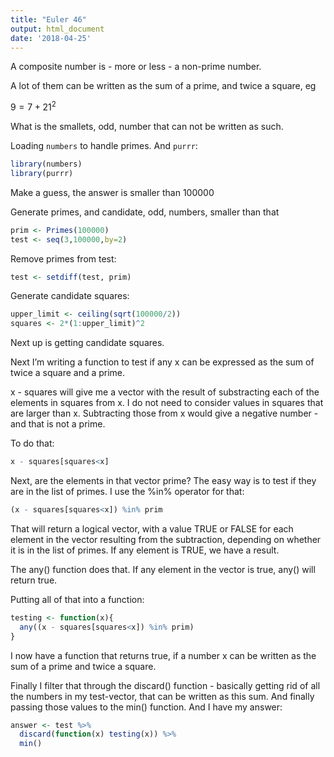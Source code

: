 ```yaml
---
title: "Euler 46"
output: html_document
date: '2018-04-25'
---
```




A composite number is - more or less - a non-prime number.

A lot of them can be written as the sum of a prime, and twice a square, eg

$9 = 7 + 2 1^2$

What is the smallets, odd, number that can not be written as such.

Loading `numbers` to handle primes. And `purrr`:
```r
library(numbers)
library(purrr)
```


Make a guess, the answer is smaller than 100000

Generate primes, and candidate, odd, numbers, smaller than that
```r
prim <- Primes(100000)
test <- seq(3,100000,by=2)
```

Remove primes from test:

```r
test <- setdiff(test, prim)
```

Generate candidate squares:

```r
upper_limit <- ceiling(sqrt(100000/2))
squares <- 2*(1:upper_limit)^2
```

Next up is getting candidate squares.



Next I'm writing a function to test if any x can be expressed as the sum of twice a square and a prime.

x - squares will give me a vector with the result of substracting each of the elements in squares from x. I do not need to consider values in squares that are larger than x. Subtracting those from x would give a negative number - and that is not a prime.

To do that:

```r
x - squares[squares<x]
```


Next, are the elements in that vector prime? The easy way is to test if they are in the list of primes. I use the %in% operator for that:

```r
(x - squares[squares<x]) %in% prim
```


That will return a logical vector, with a value TRUE or FALSE for each element in the vector resulting from the subtraction, depending on whether it is in the list of primes. If any element is TRUE, we have a result.

The any() function does that. If any element in the vector is true, any() will return true.

Putting all of that into a function:

```r
testing <- function(x){
  any((x - squares[squares<x]) %in% prim)
}
```



I now have a function that returns true, if a number x can be written as the sum of a prime and twice a square.

Finally I filter that through the discard() function - basically getting rid of all the numbers in my test-vector, that can be written as this sum. And finally passing those values to the min() function. And I have my answer:

```r
answer <- test %>%
  discard(function(x) testing(x)) %>%
  min()
```

